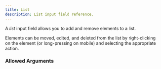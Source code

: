 ```yaml
---
title: List
description: List input field reference.
---
```



<InputFieldInfo type={InputFieldType.LIST}></InputFieldInfo>

A _list_ input field allows you to add and remove elements to a list.

Elements can be moved, edited, and deleted from the list by right-clicking on the element (or long-pressing on mobile) and selecting the appropriate action.

### Allowed Arguments

<InputFieldAllowedArguments type={InputFieldType.LIST}></InputFieldAllowedArguments>
